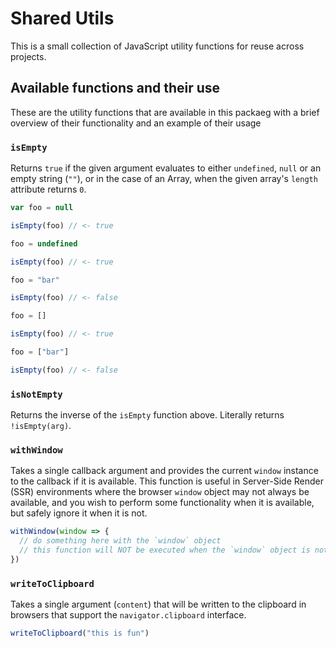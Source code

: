 
<Meta title="Packages/Utils" />

# Shared Utils

This is a small collection of JavaScript utility functions for reuse across projects.

## Available functions and their use

These are the utility functions that are available in this packaeg with a brief overview of their functionality and an example of their usage

### `isEmpty`

Returns `true` if the given argument evaluates to either `undefined`, `null` or an empty string (`""`), or in the case of an Array, when the given array's `length` attribute returns `0`.

```js
var foo = null

isEmpty(foo) // <- true

foo = undefined

isEmpty(foo) // <- true

foo = "bar"

isEmpty(foo) // <- false

foo = []

isEmpty(foo) // <- true

foo = ["bar"]

isEmpty(foo) // <- false
```

### `isNotEmpty`

Returns the inverse of the `isEmpty` function above. Literally returns `!isEmpty(arg)`.

### `withWindow`

Takes a single callback argument and provides the current `window` instance to the callback if it is available. This function is useful in Server-Side Render (SSR) environments where the browser `window` object may not always be available, and you wish to perform some functionality when it is available, but safely ignore it when it is not.

```js
withWindow(window => {
  // do something here with the `window` object
  // this function will NOT be executed when the `window` object is not available
})
```

### `writeToClipboard`

Takes a single argument (`content`) that will be written to the clipboard in browsers that support the `navigator.clipboard` interface.

```js
writeToClipboard("this is fun")
```
